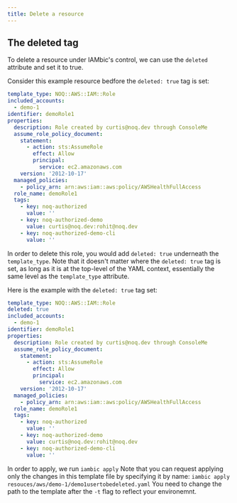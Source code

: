 ```yaml
---
title: Delete a resource
---
```


## The deleted tag
To delete a resource under IAMbic's control, we can use the `deleted` attribute and set it to true.

Consider this example resource bedfore the `deleted: true` tag is set:

```yaml
template_type: NOQ::AWS::IAM::Role
included_accounts:
  - demo-1
identifier: demoRole1
properties:
  description: Role created by curtis@noq.dev through ConsoleMe
  assume_role_policy_document:
    statement:
      - action: sts:AssumeRole
        effect: Allow
        principal:
          service: ec2.amazonaws.com
    version: '2012-10-17'
  managed_policies:
    - policy_arn: arn:aws:iam::aws:policy/AWSHealthFullAccess
  role_name: demoRole1
  tags:
    - key: noq-authorized
      value: ''
    - key: noq-authorized-demo
      value: curtis@noq.dev:rohit@noq.dev
    - key: noq-authorized-demo-cli
      value: ''
```
In order to delete this role, you would add `deleted: true` underneath the `template_type`. Note that it doesn't matter where the `deleted: true` tag is set, as long as it is at the top-level of the YAML context, essentially the same level as the `template_type` attribute.

Here is the example with the `deleted: true` tag set:

```yaml
template_type: NOQ::AWS::IAM::Role
deleted: true
included_accounts:
  - demo-1
identifier: demoRole1
properties:
  description: Role created by curtis@noq.dev through ConsoleMe
  assume_role_policy_document:
    statement:
      - action: sts:AssumeRole
        effect: Allow
        principal:
          service: ec2.amazonaws.com
    version: '2012-10-17'
  managed_policies:
    - policy_arn: arn:aws:iam::aws:policy/AWSHealthFullAccess
  role_name: demoRole1
  tags:
    - key: noq-authorized
      value: ''
    - key: noq-authorized-demo
      value: curtis@noq.dev:rohit@noq.dev
    - key: noq-authorized-demo-cli
      value: ''
```

In order to apply, we run `iambic apply`
Note that you can request applying only the changes in this template file by specifying it by name: `iambic apply resouces/aws/demo-1/demo1usertobedeleted.yaml`
You need to change the path to the template after the `-t` flag to reflect your environemnt.
